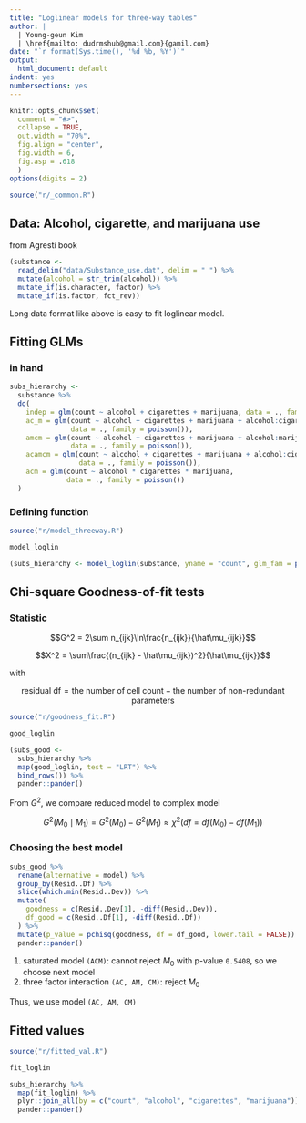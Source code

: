 ```yaml
---
title: "Loglinear models for three-way tables"
author: |
  | Young-geun Kim
  | \href{mailto: dudrmshub@gmail.com}{gamil.com}
date: "`r format(Sys.time(), '%d %b, %Y')`"
output:
  html_document: default
indent: yes
numbersections: yes
---
```


```r
knitr::opts_chunk$set(
  comment = "#>",
  collapse = TRUE,
  out.width = "70%",
  fig.align = "center",
  fig.width = 6,
  fig.asp = .618
  )
options(digits = 2)
```

```r
source("r/_common.R")
```

## Data: Alcohol, cigarette, and marijuana use {-}

from Agresti book

```r
(substance <-
  read_delim("data/Substance_use.dat", delim = " ") %>% 
  mutate(alcohol = str_trim(alcohol)) %>% 
  mutate_if(is.character, factor) %>% 
  mutate_if(is.factor, fct_rev))
```

Long data format like above is easy to fit loglinear model.

## Fitting GLMs

### in hand

```r
subs_hierarchy <-
  substance %>% 
  do(
    indep = glm(count ~ alcohol + cigarettes + marijuana, data = ., family = poisson()),
    ac_m = glm(count ~ alcohol + cigarettes + marijuana + alcohol:cigarettes, 
               data = ., family = poisson()),
    amcm = glm(count ~ alcohol + cigarettes + marijuana + alcohol:marijuana + cigarettes:marijuana, 
               data = ., family = poisson()),
    acamcm = glm(count ~ alcohol + cigarettes + marijuana + alcohol:cigarettes + alcohol:marijuana + cigarettes:marijuana, 
                 data = ., family = poisson()),
    acm = glm(count ~ alcohol * cigarettes * marijuana, 
              data = ., family = poisson())
  )
```

### Defining function

```r
source("r/model_threeway.R")
```

```r
model_loglin
```

```r
(subs_hierarchy <- model_loglin(substance, yname = "count", glm_fam = poisson()))
```

## Chi-square Goodness-of-fit tests

### Statistic

$$G^2 = 2\sum n_{ijk}\ln\frac{n_{ijk}}{\hat\mu_{ijk}}$$

$$X^2 = \sum\frac{(n_{ijk} - \hat\mu_{ijk})^2}{\hat\mu_{ijk}}$$

with

$$\text{residual df} = \text{the number of cell count} - \text{the number of non-redundant parameters}$$

```r
source("r/goodness_fit.R")
```

```r
good_loglin
```


```r
(subs_good <-
  subs_hierarchy %>% 
  map(good_loglin, test = "LRT") %>% 
  bind_rows()) %>% 
  pander::pander()
```

From $G^2$, we compare reduced model to complex model

$$G^2(M_0 \mid M_1) = G^2(M_0) - G^2(M_1) \approx \chi^2\Big(df = df(M_0) - df(M_1)\Big)$$

### Choosing the best model

```r
subs_good %>% 
  rename(alternative = model) %>% 
  group_by(Resid..Df) %>%
  slice(which.min(Resid..Dev)) %>%
  mutate(
    goodness = c(Resid..Dev[1], -diff(Resid..Dev)),
    df_good = c(Resid..Df[1], -diff(Resid..Df))
  ) %>% 
  mutate(p_value = pchisq(goodness, df = df_good, lower.tail = FALSE)) %>% 
  pander::pander()
```

1. saturated model `(ACM)`: cannot reject $M_0$ with p-value `0.5408`, so we choose next model
2. three factor interaction `(AC, AM, CM)`: reject $M_0$

Thus, we use model `(AC, AM, CM)`

## Fitted values

```r
source("r/fitted_val.R")
```

```r
fit_loglin
```

```r
subs_hierarchy %>% 
  map(fit_loglin) %>% 
  plyr::join_all(by = c("count", "alcohol", "cigarettes", "marijuana")) %>% 
  pander::pander()
```












